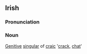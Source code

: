 ==Irish==
===Pronunciation===
{{IPA|[krak&#690;&#601;]}}
===Noun===
[[Genitive]] [[singular]] of [[craic]] '[[crack]], [[chat]]'
